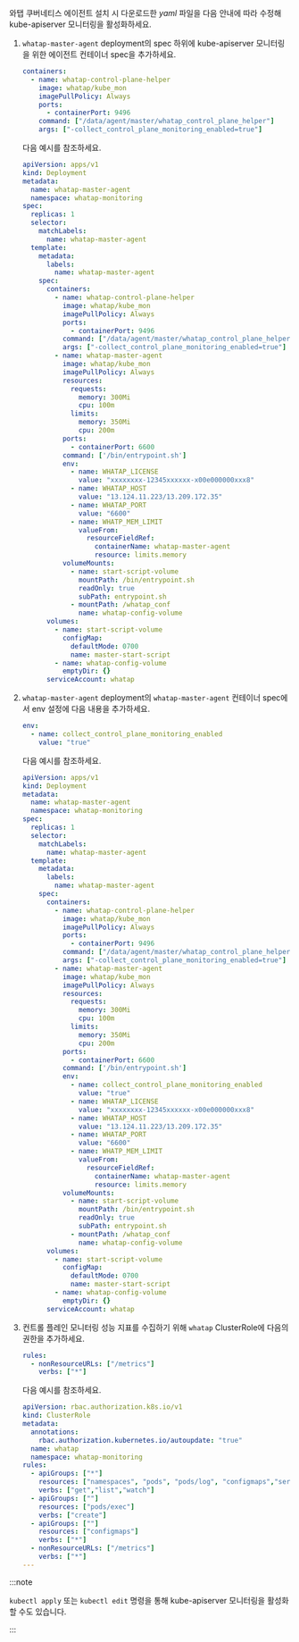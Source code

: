 와탭 쿠버네티스 에이전트 설치 시 다운로드한 *yaml* 파일을 다음 안내에 따라 수정해 kube-apiserver 모니터링을 활성화하세요. 

1. `whatap-master-agent` deployment의 spec 하위에 kube-apiserver 모니터링을 위한 에이전트 컨테이너 spec을 추가하세요.

    ```yaml
    containers:
      - name: whatap-control-plane-helper
        image: whatap/kube_mon
        imagePullPolicy: Always
        ports:
          - containerPort: 9496
        command: ["/data/agent/master/whatap_control_plane_helper"]
        args: ["-collect_control_plane_monitoring_enabled=true"]
    ```

    다음 예시를 참조하세요. 

    ```yaml {17-23}
    apiVersion: apps/v1
    kind: Deployment
    metadata:
      name: whatap-master-agent
      namespace: whatap-monitoring
    spec:
      replicas: 1
      selector:
        matchLabels:
          name: whatap-master-agent
      template:
        metadata:
          labels:
            name: whatap-master-agent
        spec:
          containers:
            - name: whatap-control-plane-helper
              image: whatap/kube_mon
              imagePullPolicy: Always
              ports:
                - containerPort: 9496
              command: ["/data/agent/master/whatap_control_plane_helper"]
              args: ["-collect_control_plane_monitoring_enabled=true"]
            - name: whatap-master-agent
              image: whatap/kube_mon
              imagePullPolicy: Always
              resources:
                requests:
                  memory: 300Mi
                  cpu: 100m
                limits:
                  memory: 350Mi
                  cpu: 200m
              ports:
                - containerPort: 6600
              command: ['/bin/entrypoint.sh']
              env:
                - name: WHATAP_LICENSE
                  value: "xxxxxxxx-12345xxxxxx-x00e000000xxx8"
                - name: WHATAP_HOST
                  value: "13.124.11.223/13.209.172.35"
                - name: WHATAP_PORT
                  value: "6600"
                - name: WHATP_MEM_LIMIT
                  valueFrom:
                    resourceFieldRef:
                      containerName: whatap-master-agent
                      resource: limits.memory
              volumeMounts:
                - name: start-script-volume
                  mountPath: /bin/entrypoint.sh
                  readOnly: true
                  subPath: entrypoint.sh
                - mountPath: /whatap_conf
                  name: whatap-config-volume
          volumes:
            - name: start-script-volume
              configMap:
                defaultMode: 0700
                name: master-start-script
            - name: whatap-config-volume
              emptyDir: {}
          serviceAccount: whatap
    ```

1. `whatap-master-agent` deployment의 `whatap-master-agent` 컨테이너 spec에서 env 설정에 다음 내용을 추가하세요. 

    ```yaml 
    env:
      - name: collect_control_plane_monitoring_enabled
        value: "true"
    ```

    다음 예시를 참조하세요. 

    ```yaml {38-39}
    apiVersion: apps/v1
    kind: Deployment
    metadata:
      name: whatap-master-agent
      namespace: whatap-monitoring
    spec:
      replicas: 1
      selector:
        matchLabels:
          name: whatap-master-agent
      template:
        metadata:
          labels:
            name: whatap-master-agent
        spec:
          containers:
            - name: whatap-control-plane-helper
              image: whatap/kube_mon
              imagePullPolicy: Always
              ports:
                - containerPort: 9496
              command: ["/data/agent/master/whatap_control_plane_helper"]
              args: ["-collect_control_plane_monitoring_enabled=true"]
            - name: whatap-master-agent
              image: whatap/kube_mon
              imagePullPolicy: Always
              resources:
                requests:
                  memory: 300Mi
                  cpu: 100m
                limits:
                  memory: 350Mi
                  cpu: 200m
              ports:
                - containerPort: 6600
              command: ['/bin/entrypoint.sh']
              env:
                - name: collect_control_plane_monitoring_enabled
                  value: "true"
                - name: WHATAP_LICENSE
                  value: "xxxxxxxx-12345xxxxxx-x00e000000xxx8"
                - name: WHATAP_HOST
                  value: "13.124.11.223/13.209.172.35"
                - name: WHATAP_PORT
                  value: "6600"
                - name: WHATP_MEM_LIMIT
                  valueFrom:
                    resourceFieldRef:
                      containerName: whatap-master-agent
                      resource: limits.memory
              volumeMounts:
                - name: start-script-volume
                  mountPath: /bin/entrypoint.sh
                  readOnly: true
                  subPath: entrypoint.sh
                - mountPath: /whatap_conf
                  name: whatap-config-volume
          volumes:
            - name: start-script-volume
              configMap:
                defaultMode: 0700
                name: master-start-script
            - name: whatap-config-volume
              emptyDir: {}
          serviceAccount: whatap
    ```

1. 컨트롤 플레인 모니터링 성능 지표를 수집하기 위해 `whatap` ClusterRole에 다음의 권한을 추가하세요. 

    ```yaml 
    rules:
      - nonResourceURLs: ["/metrics"]
        verbs: ["*"]
    ```

    다음 예시를 참조하세요. 

    ```yaml {18-19} 
    apiVersion: rbac.authorization.k8s.io/v1
    kind: ClusterRole
    metadata:
      annotations:
        rbac.authorization.kubernetes.io/autoupdate: "true"
      name: whatap
      namespace: whatap-monitoring
    rules:
      - apiGroups: ["*"]
        resources: ["namespaces", "pods", "pods/log", "configmaps","services", "endpoints","daemonsets","ingresses","deployments","nodes","persistentvolumes","persistentvolumeclaims", "events", "replicasets", "roles", "rolebindings", "clusterroles", "clusterrolebindings", "jobs", "cronjobs", "statefulsets", "serviceaccounts", "configmaps", "storageclasses", "horizontalpodautoscalers" ]
        verbs: ["get","list","watch"]
      - apiGroups: [""]
        resources: ["pods/exec"]
        verbs: ["create"]
      - apiGroups: [""]
        resources: ["configmaps"]
        verbs: ["*"]
      - nonResourceURLs: ["/metrics"]
        verbs: ["*"]
    ---
    ```

:::note 

`kubectl apply` 또는 `kubectl edit` 명령을 통해 kube-apiserver 모니터링을 활성화할 수도 있습니다. 

:::